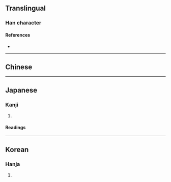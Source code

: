 {{also|掛}}
{{character info}}
==Translingual==
{{stroke order|strokes=9}}

===Han character===
{{Han char|rn=64|rad=手|as=06|sn=9|four=54014|canj=QGG|ids=⿰扌圭}}

====References====
* {{Han ref|kx=0429.060|dkj=12020|dj=0778.030|hdz=31865.050|uh=6302|ud=25346|bh=AC45|bd=44101}}

----

==Chinese==
{{zh-see|掛|sv}}

----

==Japanese==

===Kanji===
{{ja-kanji|grade=|rs=手06}}

# {{rfdef|ja|sort=手06}}

====Readings====
{{ja-readings
|goon=け<け<くゑ
|kanon=かい<くわい
|kanyoon=けい
|kun=か-ける
}}

----

==Korean==

===Hanja===
{{ko-hanja|hangeul=괘|eumhun=|rv=gwae|mr=kwae|y=kway}}

# {{rfdef|ko|sort=手06}}